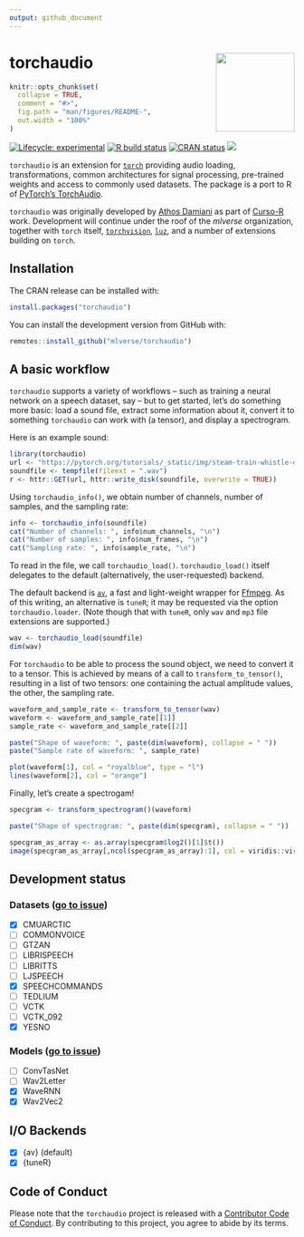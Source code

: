 ```yaml
---
output: github_document
---
```


# torchaudio <a href='https://mlverse.github.io/torchaudio/'><img src="man/figures/torchaudio.png" align="right" height="139"/></a>

<!-- README.md is generated from README.Rmd. Please edit that file -->

```r
knitr::opts_chunk$set(
  collapse = TRUE,
  comment = "#>",
  fig.path = "man/figures/README-",
  out.width = "100%"
)
```

<!-- badges: start -->

[![Lifecycle: experimental](https://img.shields.io/badge/lifecycle-experimental-orange.svg)](https://lifecycle.r-lib.org/articles/stages.html#experimental) [![R build status](https://github.com/mlverse/torchaudio/workflows/R-CMD-check/badge.svg)](https://github.com/mlverse/torchaudio/actions) [![CRAN status](https://www.r-pkg.org/badges/version/torchaudio)](https://CRAN.R-project.org/package=torchaudio) [![](https://cranlogs.r-pkg.org/badges/torchaudio)](https://cran.r-project.org/package=torchaudio)

<!-- badges: end -->

`torchaudio` is an extension for [`torch`](https://github.com/mlverse/torch) providing audio loading, transformations, common architectures for signal processing, pre-trained weights and access to commonly used datasets. The package is a port to R of [PyTorch's TorchAudio](https://pytorch.org/audio/stable/index.html).

`torchaudio` was originally developed by [Athos Damiani](https://github.com/Athospd) as part of [Curso-R](https://github.com/curso-r) work. Development will continue under the roof of the *mlverse* organization, together with `torch` itself, [`torchvision`](https://github.com/mlverse/torchvision), [`luz`](https://github.com/mlverse/luz), and a number of extensions building on `torch`.

## Installation

The CRAN release can be installed with:

```r
install.packages("torchaudio")
```

You can install the development version from GitHub with:

```r
remotes::install_github("mlverse/torchaudio")
```

## A basic workflow

`torchaudio` supports a variety of workflows -- such as training a neural network on a speech dataset, say -- but to get started, let's do something more basic: load a sound file, extract some information about it, convert it to something `torchaudio` can work with (a tensor), and display a spectrogram.

Here is an example sound:

```r
library(torchaudio)
url <- "https://pytorch.org/tutorials/_static/img/steam-train-whistle-daniel_simon-converted-from-mp3.wav"
soundfile <- tempfile(fileext = ".wav")
r <- httr::GET(url, httr::write_disk(soundfile, overwrite = TRUE))
```

Using `torchaudio_info()`, we obtain number of channels, number of samples, and the sampling rate:


```r
info <- torchaudio_info(soundfile)
cat("Number of channels: ", info$num_channels, "\n")
cat("Number of samples: ", info$num_frames, "\n")
cat("Sampling rate: ", info$sample_rate, "\n")
```

To read in the file, we call `torchaudio_load()`. `torchaudio_load()` itself delegates to the default (alternatively, the user-requested) backend.

The default backend is [`av`](https://docs.ropensci.org/av/), a fast and light-weight wrapper for [Ffmpeg](https://ffmpeg.org/). As of this writing, an alternative is `tuneR`; it may be requested via the option `torchaudio.loader`. (Note though that with `tuneR`, only `wav` and `mp3` file extensions are supported.)

```r
wav <- torchaudio_load(soundfile)
dim(wav)
```
For `torchaudio` to be able to process the sound object, we need to convert it to a tensor. This is achieved by means of a call to `transform_to_tensor()`, resulting in a list of two tensors: one containing the actual amplitude values, the other, the sampling rate.

```r
waveform_and_sample_rate <- transform_to_tensor(wav)
waveform <- waveform_and_sample_rate[[1]]
sample_rate <- waveform_and_sample_rate[[2]]

paste("Shape of waveform: ", paste(dim(waveform), collapse = " "))
paste("Sample rate of waveform: ", sample_rate)

plot(waveform[1], col = "royalblue", type = "l")
lines(waveform[2], col = "orange")
```

Finally, let's create a spectrogam!

```r
specgram <- transform_spectrogram()(waveform)

paste("Shape of spectrogram: ", paste(dim(specgram), collapse = " "))

specgram_as_array <- as.array(specgram$log2()[1]$t())
image(specgram_as_array[,ncol(specgram_as_array):1], col = viridis::viridis(n = 257,  option = "magma"))
```

## Development status

### Datasets ([go to issue](https://github.com/mlverse/torchaudio/issues/17))

-   [x] CMUARCTIC
-   [ ] COMMONVOICE
-   [ ] GTZAN
-   [ ] LIBRISPEECH
-   [ ] LIBRITTS
-   [ ] LJSPEECH
-   [x] SPEECHCOMMANDS
-   [ ] TEDLIUM
-   [ ] VCTK
-   [ ] VCTK_092
-   [x] YESNO

### Models ([go to issue](https://github.com/mlverse/torchaudio/issues/19))

-   [ ] ConvTasNet
-   [ ] Wav2Letter
-   [x] WaveRNN
-   [x] Wav2Vec2

## I/O Backends

-   [x] {av} (default)
-   [x] {tuneR}

## Code of Conduct

Please note that the `torchaudio` project is released with a [Contributor Code of Conduct](https://contributor-covenant.org/version/2/0/CODE_OF_CONDUCT.html). By contributing to this project, you agree to abide by its terms.
